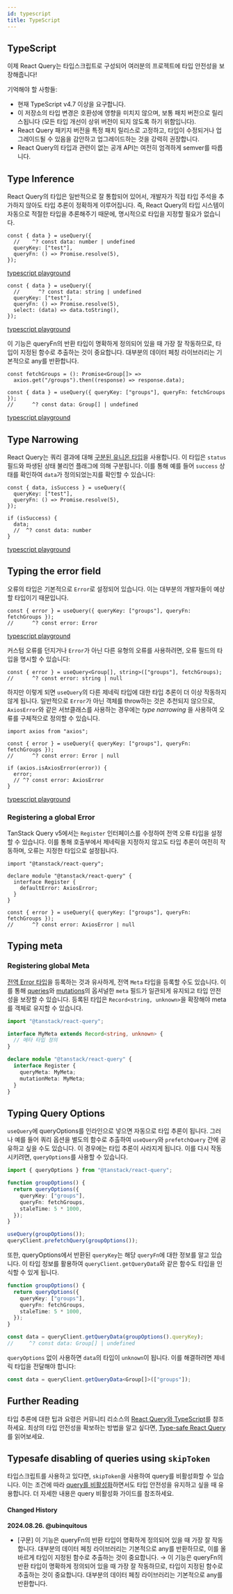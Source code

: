 ```yaml
---
id: typescript
title: TypeScript
---
```


## TypeScript

이제 React Query는 타입스크립트로 구성되어 여러분의 프로젝트에 타입 안전성을 보장해줍니다!

기억해야 할 사항들:

- 현재 TypeScript v4.7 이상을 요구합니다.
- 이 저장소의 타입 변경은 호환성에 영향을 미치지 않으며, 보통 패치 버전으로 릴리스됩니다 (모든 타입 개선이 상위 버전이 되지 않도록 하기 위함입니다).
- React Query 패키지 버전을 특정 패치 릴리스로 고정하고, 타입이 수정되거나 업그레이드될 수 있음을 감안하고 업그레이드하는 것을 강력히 권장합니다.
- React Query의 타입과 관련이 없는 공개 API는 여전히 엄격하게 semver를 따릅니다.

## Type Inference

React Query의 타입은 일반적으로 잘 통합되어 있어서, 개발자가 직접 타입 주석을 추가하지 않아도 타입 추론이 정확하게 이루어집니다. 즉, React Query의 타입 시스템이 자동으로 적절한 타입을 추론해주기 때문에, 명시적으로 타입을 지정할 필요가 없습니다.

[//]: # "TypeInference1"

```tsx
const { data } = useQuery({
  //    ^? const data: number | undefined
  queryKey: ["test"],
  queryFn: () => Promise.resolve(5),
});
```

[typescript playground](https://www.typescriptlang.org/play?#code/JYWwDg9gTgLgBAbzgVwM4FMCKz1QJ5wC+cAZlBCHAORToCGAxjALQCOO+VAsAFC8MQAdqnhIAJnRh0icALwoM2XHgAUAbSqDkIAEa4qAXQA0cFQEo5APjgAFciGAYAdLVQQANgDd0KgKxmzXgB6ILgw8IA9AH5eIA)

[//]: # "TypeInference1"
[//]: # "TypeInference2"

```tsx
const { data } = useQuery({
  //      ^? const data: string | undefined
  queryKey: ["test"],
  queryFn: () => Promise.resolve(5),
  select: (data) => data.toString(),
});
```

[typescript playground](https://www.typescriptlang.org/play?#code/JYWwDg9gTgLgBAbzgVwM4FMCKz1QJ5wC+cAZlBCHAORToCGAxjALQCOO+VAsAFC8MQAdqnhIAJnRh0icALwoM2XHgAUAbSox0IqgF0ANHBUBKOQD44ABXIhgGAHS1UEADYA3dCoCsxw0gwu6EwAXHASUuZhknT2MBAAyjBQwIIA5iaExrwA9Nlw+QUAegD8vEA)

[//]: # "TypeInference2"

이 기능은 queryFn의 반환 타입이 명확하게 정의되어 있을 때 가장 잘 작동하므로, 타입이 지정된 함수로 추출하는 것이 중요합니다. 대부분의 데이터 페칭 라이브러리는 기본적으로 any를 반환합니다.

[//]: # "TypeInference3"

```tsx
const fetchGroups = (): Promise<Group[]> =>
  axios.get("/groups").then((response) => response.data);

const { data } = useQuery({ queryKey: ["groups"], queryFn: fetchGroups });
//      ^? const data: Group[] | undefined
```

[typescript playground](https://www.typescriptlang.org/play?#code/JYWwDg9gTgLgBAbzgVwM4FMCKz1QJ5wC+cAZlBCHAORToCGAxjALQCOO+VAsAFCiSw4dAB7AIqUuUpURY1Nx68YeMOjgBxcsjBwAvIjjAAJgC44AO2QgARriK9eDCOdTwS6GAwAWmiNon6ABQAlGYAClLAGAA8vtoA2gC6AHx6qbLiAHQA5h6BVAD02Vpg8sGZMF7o5oG0qJAuarqpdQ0YmUZ0MHTBDjxOLvBInd1EeigY2Lh4gfFUxX6lVIkANKQe3nGlvTwFBXAHhwB6APxwA65wI3RmW0lwAD4o5kboJMDm6Ea8QA)

[//]: # "TypeInference3"

## Type Narrowing

React Query는 쿼리 결과에 대해 [구분된 유니온 타입](https://www.typescriptlang.org/docs/handbook/typescript-in-5-minutes-func.html#discriminated-unions)을 사용합니다. 이 타입은 `status` 필드와 파생된 상태 불리언 플래그에 의해 구분됩니다. 이를 통해 예를 들어 `success` 상태를 확인하여 `data`가 정의되었는지를 확인할 수 있습니다:

[//]: # "TypeNarrowing"

```tsx
const { data, isSuccess } = useQuery({
  queryKey: ["test"],
  queryFn: () => Promise.resolve(5),
});

if (isSuccess) {
  data;
  //  ^? const data: number
}
```

[typescript playground](https://www.typescriptlang.org/play?#code/JYWwDg9gTgLgBAbzgVwM4FMCKz1QJ5wC+cAZlBCHAORToCGAxjALQCOO+VAsAFC8MQAdqnhIAJnRh0ANHGCoAysgYN0qVETgBeFBmy48ACgDaVGGphUAurMMBKbQD44ABXIh56AHS1UEADYAbuiGAKx2dry8wCRwhvJKKmqoDgi8cBlwElK8APS5GQB6APy8hLxAA)

[//]: # "TypeNarrowing"

## Typing the error field

오류의 타입은 기본적으로 `Error`로 설정되어 있습니다. 이는 대부분의 개발자들이 예상할 타입이기 때문입니다.

[//]: # "TypingError"

```tsx
const { error } = useQuery({ queryKey: ["groups"], queryFn: fetchGroups });
//      ^? const error: Error
```

[typescript playground](https://www.typescriptlang.org/play?#code/JYWwDg9gTgLgBAbzgVwM4FMCKz1QJ5wC+cAZlBCHAOQACMAhgHaoMDGA1gPRTr2swBaAI458VALAAoUJFhx6AD2ARUpcpSqLlqCZKkw8YdHADi5ZGDgBeRHGAATAFxxGyEACNcRKVNYRm8CToMKwAFmYQFqo2ABQAlM4ACurAGAA8ERYA2gC6AHzWBVoqAHQA5sExVJxl5mA6cSUwoeiMMTyokMzGVgUdXRgl9vQMcT6SfgG2uORQRNYoGNi4eDFZVLWR9VQ5ADSkwWGZ9WOSnJxwl1cAegD8QA)

[//]: # "TypingError"

커스텀 오류를 던지거나 `Error`가 아닌 다른 유형의 오류를 사용하려면, 오류 필드의 타입을 명시할 수 있습니다:

[//]: # "TypingError2"

```tsx
const { error } = useQuery<Group[], string>(["groups"], fetchGroups);
//      ^? const error: string | null
```

[//]: # "TypingError2"

하지만 이렇게 되면 `useQuery`의 다른 제네릭 타입에 대한 타입 추론이 더 이상 작동하지 않게 됩니다. 일반적으로 `Error`가 아닌 객체를 throw하는 것은 추천되지 않으므로, `AxiosError`와 같은 서브클래스를 사용하는 경우에는 _type narrowing_ 을 사용하여 오류를 구체적으로 정의할 수 있습니다.

[//]: # "TypingError3"

```tsx
import axios from "axios";

const { error } = useQuery({ queryKey: ["groups"], queryFn: fetchGroups });
//      ^? const error: Error | null

if (axios.isAxiosError(error)) {
  error;
  // ^? const error: AxiosError
}
```

[typescript playground](https://www.typescriptlang.org/play?#code/JYWwDg9gTgLgBAbzgVwM4FMCKz1QJ5wC+cAZlBCHAOQACMAhgHaoMDGA1gPRTr2swBaAI458VALAAoUJFhx6AD2ARUpcpSqLlqCZKkw8YdHADi5ZGDgBeRHGAATAFxxGyEACNcRKVNYRm8CToMKwAFmYQFqo2ABQAlM4ACurAGAA8ERYA2gC6AHzWBVoqAHQA5sExVJxl5mA6cSUwoeiMMTyokMzGVgUdXRgl9vQMcT6SfgG2uORQRNYoGNi4eDFIIisA0uh4zllUtZH1VDkANHAb+ABijM5BIeF1qoRjkpyccJ9fAHoA-OPAEhwGLFVAlVIAQSUKgAolBZjEZtA4nFEFJPkioOi4O84H8pIQgA)

[//]: # "TypingError3"

### Registering a global Error

TanStack Query v5에서는 `Register` 인터페이스를 수정하여 전역 오류 타입을 설정할 수 있습니다. 이를 통해 호출부에서 제네릭을 지정하지 않고도 타입 추론이 여전히 작동하며, 오류는 지정한 타입으로 설정됩니다.

[//]: # "RegisterErrorType"

```tsx
import "@tanstack/react-query";

declare module "@tanstack/react-query" {
  interface Register {
    defaultError: AxiosError;
  }
}

const { error } = useQuery({ queryKey: ["groups"], queryFn: fetchGroups });
//      ^? const error: AxiosError | null
```

[//]: # "RegisterErrorType"
[//]: # "TypingMeta"

## Typing meta

### Registering global Meta

[전역 Error 타입](#registering-a-global-error)을 등록하는 것과 유사하게, 전역 `Meta` 타입을 등록할 수도 있습니다. 이를 통해 [queries](/docs/api-references/useQuery)와 [mutations](/docs/api-references/useMutation)의 옵셔널한 `meta` 필드가 일관되게 유지되고 타입 안전성을 보장할 수 있습니다. 등록된 타입은 `Record<string, unknown>`을 확장해야 meta를 객체로 유지할 수 있습니다.

```ts
import "@tanstack/react-query";

interface MyMeta extends Record<string, unknown> {
  // 메타 타입 정의
}

declare module "@tanstack/react-query" {
  interface Register {
    queryMeta: MyMeta;
    mutationMeta: MyMeta;
  }
}
```

[//]: # "TypingMeta"
[//]: # "TypingQueryOptions"

## Typing Query Options

`useQuery`에 queryOptions를 인라인으로 넣으면 자동으로 타입 추론이 됩니다. 그러나 예를 들어 쿼리 옵션을 별도의 함수로 추출하여 `useQuery`와 `prefetchQuery` 간에 공유하고 싶을 수도 있습니다. 이 경우에는 타입 추론이 사라지게 됩니다. 이를 다시 작동시키려면, `queryOptions`를 사용할 수 있습니다.

```ts
import { queryOptions } from "@tanstack/react-query";

function groupOptions() {
  return queryOptions({
    queryKey: ["groups"],
    queryFn: fetchGroups,
    staleTime: 5 * 1000,
  });
}

useQuery(groupOptions());
queryClient.prefetchQuery(groupOptions());
```

또한, queryOptions에서 반환된 `queryKey`는 해당 `queryFn`에 대한 정보를 알고 있습니다. 이 타입 정보를 활용하여 `queryClient.getQueryData`와 같은 함수도 타입을 인식할 수 있게 됩니다.

```ts
function groupOptions() {
  return queryOptions({
    queryKey: ["groups"],
    queryFn: fetchGroups,
    staleTime: 5 * 1000,
  });
}

const data = queryClient.getQueryData(groupOptions().queryKey);
//     ^? const data: Group[] | undefined
```

`queryOptions` 없이 사용하면 `data`의 타입이 `unknown`이 됩니다. 이를 해결하려면 제네릭 타입을 전달해야 합니다:

```ts
const data = queryClient.getQueryData<Group[]>(["groups"]);
```

[//]: # "TypingQueryOptions"
[//]: # "Materials"

## Further Reading

타입 추론에 대한 팁과 요령은 커뮤니티 리소스의 [React Query와 TypeScript](/docs/community-resources/tkdodo-s-blog)를 참조하세요. 최상의 타입 안전성을 확보하는 방법을 알고 싶다면, [Type-safe React Query](/docs/community-resources/tkdodo-s-blog)를 읽어보세요.

[//]: # "Materials"

## Typesafe disabling of queries using `skipToken`

타입스크립트를 사용하고 있다면, `skipToken`을 사용하여 query를 비활성화할 수 있습니다. 이는 조건에 따라 [query를 비활성화](/docs/guides-and-concepts/disabling-queries)하면서도 타입 안전성을 유지하고 싶을 때 유용합니다. 더 자세한 내용은 query 비활성화 가이드를 참조하세요.

#### Changed History

**2024.08.26. @ubinquitous**

- [구문] 이 기능은 queryFn의 반환 타입이 명확하게 정의되어 있을 때 가장 잘 작동합니다. 대부분의 데이터 페칭 라이브러리는 기본적으로 any를 반환하므로, 이를 올바르게 타입이 지정된 함수로 추출하는 것이 중요합니다. → 이 기능은 queryFn의 반환 타입이 명확하게 정의되어 있을 때 가장 잘 작동하므로, 타입이 지정된 함수로 추출하는 것이 중요합니다. 대부분의 데이터 페칭 라이브러리는 기본적으로 any를 반환합니다.
